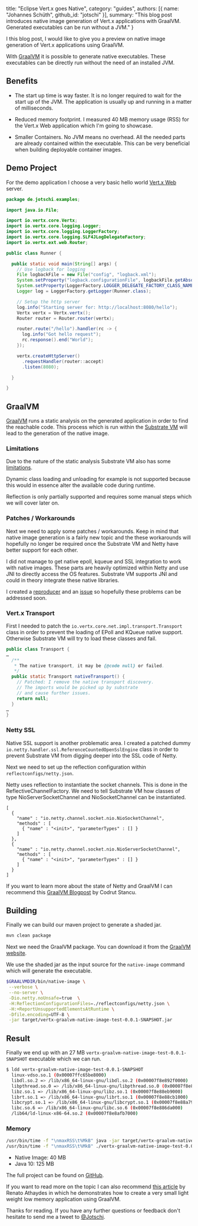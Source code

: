 
  title: "Eclipse Vert.x goes Native",
  category: "guides",
  authors: [{
    name: "Johannes Schüth",
    github_id: "jotschi"
  }],
  summary: "This blog post introduces native image generation of Vert.x applications with GraalVM. Generated executables can be run without a JVM."
}

I this blog post, I would like to give you a preview on native image generation of Vert.x applications using GraalVM.

With [GraalVM](https://www.graalvm.org/) it is possible to generate native executables.
These executables can be directly run without the need of an installed JVM.


## Benefits
* The start up time is way faster. It is no longer required to wait for the start up of the JVM. The application is usually up and running in a matter of milliseconds.

* Reduced memory footprint. I measured 40 MB memory usage (RSS) for the Vert.x Web application which I'm going to showcase.

* Smaller Containers. No JVM means no overhead. All the needed parts are already contained within the executable. This can be very beneficial when building deployable container images.

## Demo Project

For the demo application I choose a very basic hello world [Vert.x Web](https://vertx.io/docs/vertx-web/java/) server.

```java
package de.jotschi.examples;

import java.io.File;

import io.vertx.core.Vertx;
import io.vertx.core.logging.Logger;
import io.vertx.core.logging.LoggerFactory;
import io.vertx.core.logging.SLF4JLogDelegateFactory;
import io.vertx.ext.web.Router;

public class Runner {

  public static void main(String[] args) {
    // Use logback for logging
    File logbackFile = new File("config", "logback.xml");
    System.setProperty("logback.configurationFile", logbackFile.getAbsolutePath());
    System.setProperty(LoggerFactory.LOGGER_DELEGATE_FACTORY_CLASS_NAME, SLF4JLogDelegateFactory.class.getName());
    Logger log = LoggerFactory.getLogger(Runner.class);

    // Setup the http server
    log.info("Starting server for: http://localhost:8080/hello");
    Vertx vertx = Vertx.vertx();
    Router router = Router.router(vertx);

    router.route("/hello").handler(rc -> {
      log.info("Got hello request");
      rc.response().end("World");
    });

    vertx.createHttpServer()
      .requestHandler(router::accept)
      .listen(8080);

  }

}
```

## GraalVM

[GraalVM](https://www.graalvm.org/) runs a static analysis on the generated application in order to find the reachable code.
This process which is run within the [Substrate VM](https://github.com/oracle/graal/tree/master/substratevm) will lead to the generation of the native image.

### Limitations

Due to the nature of the static analysis Substrate VM also has some [limitations](https://github.com/oracle/graal/blob/master/substratevm/LIMITATIONS.md).

Dynamic class loading and unloading for example is not supported because this would in essence alter the available code during runtime. 

Reflection is only partially supported and requires some manual steps which we will cover later on.

### Patches / Workarounds

<Alert info title="Work in progress">

Next we need to apply some patches / workarounds. Keep in mind that native image generation is a fairly new topic and the these workarounds will hopefully no longer be required once the Substrate VM and Netty have better support for each other.

</Alert>

I did not manage to get native epoll, kqueue and SSL integration to work with native images.
These parts are heavily optimized within Netty and use JNI to directly access the OS features.
Substrate VM supports JNI and could in theory integrate these native libraries. 

I created a [reproducer](https://github.com/Jotschi/vertx-graalvm-native-image-test/tree/netty-native-epoll)
 and an [issue](https://github.com/oracle/graal/issues/442) so hopefully these problems can be addressed soon.

### Vert.x Transport

First I needed to patch the `io.vertx.core.net.impl.transport.Transport` class in order to prevent the loading of EPoll and KQueue native support. Otherwise Substrate VM will try to load these classes and fail.

```java
public class Transport {
…
  /**
   * The native transport, it may be {@code null} or failed.
   */
  public static Transport nativeTransport() {
    // Patched: I remove the native transport discovery. 
    // The imports would be picked up by substrate 
    // and cause further issues. 
    return null;
  }
…
}
```

### Netty SSL

Native SSL support is another problematic area. I created a patched dummy `io.netty.handler.ssl.ReferenceCountedOpenSslEngine` class in order to prevent Substrate VM from digging deeper into the SSL code of Netty.

Next we need to set up the reflection configuration within `reflectconfigs/netty.json`.

Netty uses reflection to instantiate the socket channels. This is done in the ReflectiveChannelFactory. We need to tell Substrate VM how classes of type NioServerSocketChannel  and NioSocketChannel can be instantiated. 

```
[
  {
    "name" : "io.netty.channel.socket.nio.NioSocketChannel",
    "methods" : [
      { "name" : "<init>", "parameterTypes" : [] }
    ]
  },
  {
    "name" : "io.netty.channel.socket.nio.NioServerSocketChannel",
    "methods" : [
      { "name" : "<init>", "parameterTypes" : [] }
    ]
  }
]
```

If you want to learn more about the state of Netty and GraalVM I can recommend this [GraalVM Blogpost](https://medium.com/graalvm/instant-netty-startup-using-graalvm-native-image-generation-ed6f14ff7692) by Codrut Stancu.

## Building

Finally we can build our maven project to generate a shaded jar.

```bash
mvn clean package
```

Next we need the GraalVM package. You can download it from the [GraalVM website](https://www.graalvm.org/).

We use the shaded jar as the input source for the `native-image` command which will generate the executable.

```bash
$GRAALVMDIR/bin/native-image \
 --verbose \
 --no-server \
 -Dio.netty.noUnsafe=true  \
 -H:ReflectionConfigurationFiles=./reflectconfigs/netty.json \
 -H:+ReportUnsupportedElementsAtRuntime \
 -Dfile.encoding=UTF-8 \
 -jar target/vertx-graalvm-native-image-test-0.0.1-SNAPSHOT.jar
``` 

## Result

Finally we end up with an 27 MB `vertx-graalvm-native-image-test-0.0.1-SNAPSHOT` executable which we can run.

```bash
$ ldd vertx-graalvm-native-image-test-0.0.1-SNAPSHOT 
  linux-vdso.so.1 (0x00007ffc65be8000)
  libdl.so.2 => /lib/x86_64-linux-gnu/libdl.so.2 (0x00007f8e892f0000)
  libpthread.so.0 => /lib/x86_64-linux-gnu/libpthread.so.0 (0x00007f8e890d3000)
  libz.so.1 => /lib/x86_64-linux-gnu/libz.so.1 (0x00007f8e88eb9000)
  librt.so.1 => /lib/x86_64-linux-gnu/librt.so.1 (0x00007f8e88cb1000)
  libcrypt.so.1 => /lib/x86_64-linux-gnu/libcrypt.so.1 (0x00007f8e88a79000)
  libc.so.6 => /lib/x86_64-linux-gnu/libc.so.6 (0x00007f8e886da000)
  /lib64/ld-linux-x86-64.so.2 (0x00007f8e8afb7000)
```

### Memory

```bash
/usr/bin/time -f "\nmaxRSS\t%MkB" java -jar target/vertx-graalvm-native-image-test-0.0.1-SNAPSHOT.jar 
/usr/bin/time -f "\nmaxRSS\t%MkB" ./vertx-graalvm-native-image-test-0.0.1-SNAPSHOT 
```

* Native Image: 40 MB
* Java 10: 125 MB

The full project can be found on [GitHub](https://github.com/Jotschi/vertx-graalvm-native-image-test).

If you want to read more on the topic I can also recommend [this article](
https://sites.google.com/a/athaydes.com/renato-athaydes/posts/a7mbnative-imagejavaappthatrunsin30msandusesonly4mbofram) by Renato Athaydes in which he demonstrates how to create a very small light weight low memory application using GraalVM.


Thanks for reading. If you have any further questions or feedback don't hesitate to send me a tweet to [@Jotschi](https://twitter.com/Jotschi/).
